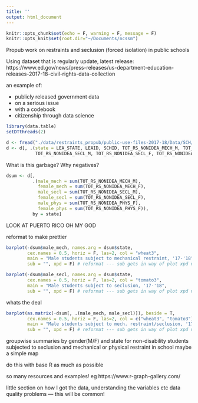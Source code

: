 ```yaml
---
title: ''
output: html_document
---
```


```r
knitr::opts_chunk$set(echo = F, warning = F, message = F)
knitr::opts_knit$set(root.dir="~/Documents/ncssm")
```


Propub work on restraints and seclusion (forced isolation) in public schools

Using dataset that is regularly update, latest release:
https://www.ed.gov/news/press-releases/us-department-education-releases-2017-18-civil-rights-data-collection


an example of:

- publicly released government data
- on a serious issue
- with a codebook
- citizenship through data science

```r
library(data.table)
setDTthreads(2)
```


```r
d <- fread("./data/restraints_propub/public-use-files-2017-18/Data/SCH/CRDC/CSV/Restraint and Seclusion.csv")
d <- d[, .(state = LEA_STATE, LEAID, SCHID, TOT_RS_NONIDEA_MECH_M, TOT_RS_NONIDEA_MECH_F,
           TOT_RS_NONIDEA_SECL_M, TOT_RS_NONIDEA_SECL_F, TOT_RS_NONIDEA_PHYS_M, TOT_RS_NONIDEA_PHYS_F)]
```

What is this garbage? Why negatives?
```r
dsum <- d[, 
          .(male_mech = sum(TOT_RS_NONIDEA_MECH_M), 
            female_mech = sum(TOT_RS_NONIDEA_MECH_F), 
            male_secl = sum(TOT_RS_NONIDEA_SECL_M),
            female_secl = sum(TOT_RS_NONIDEA_SECL_F),
            male_phys = sum(TOT_RS_NONIDEA_PHYS_F),
            female_phys = sum(TOT_RS_NONIDEA_PHYS_F)), 
          by = state]
```

LOOK AT PUERTO RICO OH MY GOD

reformat to make prettier
```r
barplot(-dsum$male_mech, names.arg = dsum$state, 
        cex.names = 0.5, horiz = F, las=2, col = "wheat3",
        main = "Male students subject to mechanical restraint, '17-'18",
        sub = "", xpd = F) # reformat --- sub gets in way of plot xpd not doing what I thought
```

```r
barplot(-dsum$male_secl, names.arg = dsum$state, 
        cex.names = 0.5, horiz = F, las=2, col = "tomato3",
        main = "Male students subject to seclusion, '17-'18",
        sub = "", xpd = F) # reformat --- sub gets in way of plot xpd not doing what I thought
```


whats the deal 
```r
barplot(as.matrix(-dsum[, .(male_mech, male_secl)]), beside = T,
        cex.names = 0.5, horiz = F, las=2, col = c("wheat3", "tomato3"),
        main = "Male students subject to mech. restraint/seclusion, '17-'18",
        sub = "", xpd = F) # reformat --- sub gets in way of plot xpd not doing what I thought
```

groupwise summaries by gender(M/F) and state for non-disability students subjected to seclusion and mechanical or physical restraint in school
maybe a simple map

do this with base R as much as possible

so many resources and examples! eg
https://www.r-graph-gallery.com/

little section on how I got the data, understanding the variables etc
data quality problems --- this will be common!